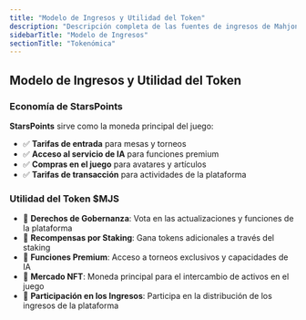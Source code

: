 ```yaml
---
title: "Modelo de Ingresos y Utilidad del Token"
description: "Descripción completa de las fuentes de ingresos de Mahjong Stars, la economía de StarsPoints y el marco de utilidad del token $MJS"
sidebarTitle: "Modelo de Ingresos"
sectionTitle: "Tokenómica"
---
```



## Modelo de Ingresos y Utilidad del Token

### Economía de StarsPoints
**StarsPoints** sirve como la moneda principal del juego:
- ✅ **Tarifas de entrada** para mesas y torneos
- ✅ **Acceso al servicio de IA** para funciones premium
- ✅ **Compras en el juego** para avatares y artículos
- ✅ **Tarifas de transacción** para actividades de la plataforma

### Utilidad del Token $MJS
- 🎯 **Derechos de Gobernanza**: Vota en las actualizaciones y funciones de la plataforma
- 🎯 **Recompensas por Staking**: Gana tokens adicionales a través del staking
- 🎯 **Funciones Premium**: Acceso a torneos exclusivos y capacidades de IA
- 🎯 **Mercado NFT**: Moneda principal para el intercambio de activos en el juego
- 🎯 **Participación en los Ingresos**: Participa en la distribución de los ingresos de la plataforma